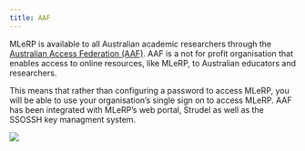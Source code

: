 ```yaml
---
title: AAF
---
```


MLeRP is available to all Australian academic researchers through the [Australian Access Federation (AAF)](https://aaf.edu.au/). AAF is a not for profit organisation that enables access to online resources, like MLeRP, to Australian educators and researchers.

This means that rather than configuring a password to access MLeRP, you will be able to use your organisation's single sign on to access MLeRP. AAF has been integrated with MLeRP's web portal, Strudel as well as the SSOSSH key managment system.

::: {.text-center}
![](https://aaf.edu.au/wp-content/uploads/AAF_LGO_lge-website.png)
:::
